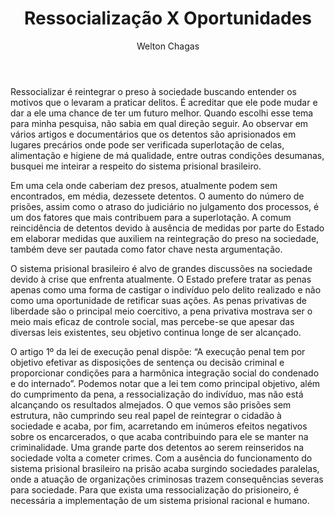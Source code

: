 % Ressocialização X Oportunidades
% Welton Chagas

Ressocializar é reintegrar o preso à sociedade buscando entender os
motivos que o levaram a praticar delitos. É acreditar que ele pode mudar
e dar a ele uma chance de ter um futuro melhor. Quando escolhi esse tema
para minha pesquisa, não sabia em qual direção seguir. Ao observar em
vários artigos e documentários que os detentos são aprisionados em
lugares precários onde pode ser verificada superlotação de celas,
alimentação e higiene de má qualidade, entre outras condições desumanas,
busquei me inteirar a respeito do sistema prisional brasileiro.

Em uma cela onde caberiam dez presos, atualmente podem sem encontrados,
em média, dezessete detentos. O aumento do número de prisões, assim como
o atraso do judiciário no julgamento dos processos, é um dos fatores que
mais contribuem para a superlotação. A comum reincidência de detentos
devido à ausência de medidas por parte do Estado em elaborar medidas que
auxiliem na reintegração do preso na sociedade, também deve ser pautada
como fator chave nesta argumentação.

O sistema prisional brasileiro é alvo de grandes discussões na sociedade
devido à crise que enfrenta atualmente. O Estado prefere tratar as penas
apenas como uma forma de castigar o indivíduo pelo delito realizado e
não como uma oportunidade de retificar suas ações. As penas privativas
de liberdade são o principal meio coercitivo, a pena privativa mostrava
ser o meio mais eficaz de controle social, mas percebe-se que apesar das
diversas leis existentes, seu objetivo continua longe de ser alcançado.

O artigo 1º da lei de execução penal dispõe: "A execução penal tem por
objetivo efetivar as disposições de sentença ou decisão criminal e
proporcionar condições para a harmônica integração social do condenado e
do internado". Podemos notar que a lei tem como principal objetivo, além
do cumprimento da pena, a ressocialização do indivíduo, mas não está
alcançando os resultados almejados. O que vemos são prisões sem
estrutura, não cumprindo seu real papel de reintegrar o cidadão à
sociedade e acaba, por fim, acarretando em inúmeros efeitos negativos
sobre os encarcerados, o que acaba contribuindo para ele se manter na
criminalidade.  Uma grande parte dos detentos ao serem reinseridos na
sociedade volta a cometer crimes. Com a ausência do funcionamento do
sistema prisional brasileiro na prisão acaba surgindo sociedades
paralelas, onde a atuação de organizações criminosas trazem
consequências severas para sociedade.  Para que exista uma
ressocialização do prisioneiro, é necessária a implementação de um
sistema prisional racional e humano.

<!-- O texto parece, em muito, ser baseado no artigo abaixo.  Alguns
treços são transcitos na integra sem citação da fonte.  Deve-se
averiguar a possibilidade de plágio, ainda que seja parcial.
https://jus.com.br/artigos/33578/o-sistema-prisional-brasileiro-e-as-dificuldades-de-ressocializacao-do-preso
-->
